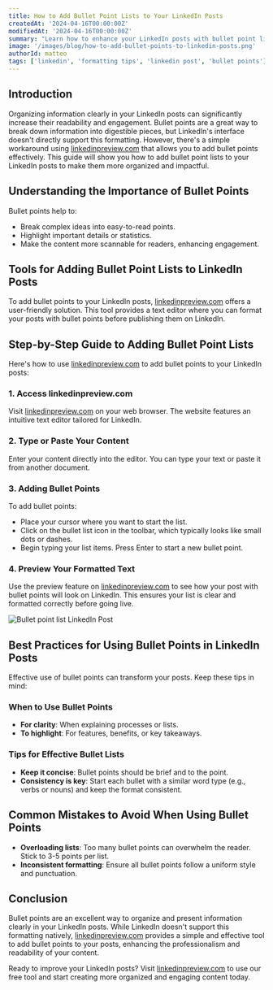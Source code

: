 ```yaml
---
title: How to Add Bullet Point Lists to Your LinkedIn Posts
createdAt: '2024-04-16T00:00:00Z'
modifiedAt: '2024-04-16T00:00:00Z'
summary: "Learn how to enhance your LinkedIn posts with bullet point lists for clearer, more engaging content. Discover simple steps and tools that make it easy to organize your posts effectively."
image: '/images/blog/how-to-add-bullet-points-to-linkedin-posts.png'
authorId: matteo
tags: ['linkedin', 'formatting tips', 'linkedin post', 'bullet points']
---
```


## Introduction
Organizing information clearly in your LinkedIn posts can significantly increase their readability and engagement. Bullet points are a great way to break down information into digestible pieces, but LinkedIn's interface doesn't directly support this formatting. However, there's a simple workaround using [linkedinpreview.com](https://linkedinpreview.com/#tool) that allows you to add bullet points effectively. This guide will show you how to add bullet point lists to your LinkedIn posts to make them more organized and impactful.

<CtaCard
    title='Organize Your LinkedIn Posts with Bullet Points Using Our Free Tool!'
    description='Easily add bullet points to your LinkedIn posts, and preview how they look on desktop and mobile.'
    primaryButtonText='Use Our Free Tool'
    primaryButtonUrl='/#tool'
    pattern='circles'
    align='center'
/>

## Understanding the Importance of Bullet Points
Bullet points help to:
- Break complex ideas into easy-to-read points.
- Highlight important details or statistics.
- Make the content more scannable for readers, enhancing engagement.

## Tools for Adding Bullet Point Lists to LinkedIn Posts
To add bullet points to your LinkedIn posts, [linkedinpreview.com](https://linkedinpreview.com/#tool) offers a user-friendly solution. This tool provides a text editor where you can format your posts with bullet points before publishing them on LinkedIn.

## Step-by-Step Guide to Adding Bullet Point Lists
Here's how to use [linkedinpreview.com](https://linkedinpreview.com/#tool) to add bullet points to your LinkedIn posts:

### 1. Access linkedinpreview.com
Visit [linkedinpreview.com](http://linkedinpreview.com/#tool) on your web browser. The website features an intuitive text editor tailored for LinkedIn.

### 2. Type or Paste Your Content
Enter your content directly into the editor. You can type your text or paste it from another document.

### 3. Adding Bullet Points
To add bullet points:
- Place your cursor where you want to start the list.
- Click on the bullet list icon in the toolbar, which typically looks like small dots or dashes.
- Begin typing your list items. Press Enter to start a new bullet point.

### 4. Preview Your Formatted Text
Use the preview feature on [linkedinpreview.com](https://linkedinpreview.com/#tool) to see how your post with bullet points will look on LinkedIn. This ensures your list is clear and formatted correctly before going live.

<Image src='/images/blog/bullet-points-example.png' alt='Bullet point list LinkedIn Post' width={1500} height={500} />

## Best Practices for Using Bullet Points in LinkedIn Posts
Effective use of bullet points can transform your posts. Keep these tips in mind:

### When to Use Bullet Points
- **For clarity**: When explaining processes or lists.
- **To highlight**: For features, benefits, or key takeaways.

### Tips for Effective Bullet Lists
- **Keep it concise**: Bullet points should be brief and to the point.
- **Consistency is key**: Start each bullet with a similar word type (e.g., verbs or nouns) and keep the format consistent.

## Common Mistakes to Avoid When Using Bullet Points
- **Overloading lists**: Too many bullet points can overwhelm the reader. Stick to 3-5 points per list.
- **Inconsistent formatting**: Ensure all bullet points follow a uniform style and punctuation.

## Conclusion
Bullet points are an excellent way to organize and present information clearly in your LinkedIn posts. While LinkedIn doesn't support this formatting natively, [linkedinpreview.com](https://linkedinpreview.com/#tool) provides a simple and effective tool to add bullet points to your posts, enhancing the professionalism and readability of your content.

Ready to improve your LinkedIn posts? Visit [linkedinpreview.com](https://linkedinpreview.com/#tool) to use our free tool and start creating more organized and engaging content today.

<CtaCard
    title='Format and Preview your LinkedIn Posts with our Free Tool!'
    description='Add bullet points and other formatting options to refine your LinkedIn posts. Preview them on desktop and mobile with our free tool.'
    primaryButtonText='Use Our Free Tool'
    primaryButtonUrl='/#tool'
    pattern='circles'
    align='center'
/>